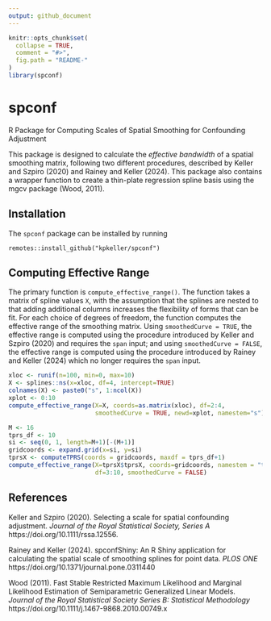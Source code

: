 ```yaml
---
output: github_document
---
```


<!-- README.md is generated from README.Rmd. Please edit that file -->

```r
knitr::opts_chunk$set(
  collapse = TRUE,
  comment = "#>",
  fig.path = "README-"
)
library(spconf)
```


# spconf

R Package for Computing Scales of Spatial Smoothing for Confounding Adjustment

This package is designed to calculate the *effective bandwidth* of a spatial smoothing matrix, following two different procedures, described by Keller and Szpiro (2020) and Rainey and Keller (2024). This package also contains a wrapper function to create a thin-plate regression spline basis using the mgcv package (Wood, 2011).


## Installation

The `spconf` package can be installed by running

```
remotes::install_github("kpkeller/spconf")
```

## Computing Effective Range

The primary function is `compute_effective_range()`. The function takes a matrix of spline values `X`, with the assumption that the splines are nested to that adding additional columns increases the flexibility of forms that can be fit.  For each choice of degrees of freedom, the function computes the effective range of the smoothing matrix. Using `smoothedCurve = TRUE`, the effective range is computed using the procedure introduced by Keller and Szpiro (2020) and requires the `span` input; and using `smoothedCurve = FALSE`, the effective range is computed using the procedure introduced by Rainey and Keller (2024) which no longer requires the `span` input.


```r
xloc <- runif(n=100, min=0, max=10)
X <- splines::ns(x=xloc, df=4, intercept=TRUE)
colnames(X) <- paste0("s", 1:ncol(X))
xplot <- 0:10
compute_effective_range(X=X, coords=as.matrix(xloc), df=2:4, 
                        smoothedCurve = TRUE, newd=xplot, namestem="s")

M <- 16
tprs_df <- 10
si <- seq(0, 1, length=M+1)[-(M+1)]
gridcoords <- expand.grid(x=si, y=si)
tprsX <- computeTPRS(coords = gridcoords, maxdf = tprs_df+1)
compute_effective_range(X=tprsX$tprsX, coords=gridcoords, namestem = "tprs",
                        df=3:10, smoothedCurve = FALSE)

```

## References

Keller and Szpiro (2020). Selecting a scale for spatial confounding adjustment. *Journal of the Royal Statistical Society, Series A*  https://doi.org/10.1111/rssa.12556. 

Rainey and Keller (2024). spconfShiny: An R Shiny application for calculating the spatial scale of smoothing splines for point data. *PLOS ONE* https://doi.org/10.1371/journal.pone.0311440

Wood (2011). Fast Stable Restricted Maximum Likelihood and Marginal Likelihood Estimation of Semiparametric Generalized Linear Models. *Journal of the Royal Statistical Society Series B: Statistical Methodology* https://doi.org/10.1111/j.1467-9868.2010.00749.x







